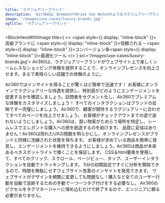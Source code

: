 ```yaml
---
title: 'ラグジュアリーブランド'
description: 'Air360は、BremontやDries Van Notenのようなラグジュアリーブランドが、訪問者のユニークな好みに合わせたパーソナライズされたシームレスなショッピング体験を提供することで、オンラインプレゼンスを向上させます。ユーザーがナビゲーションからチェックアウトまでのどこで困難を感じているかを特定することで、Air360は潜在的なボトルネックをすべて解消し、コンバージョン率と顧客ロイヤルティを向上させます。'
image: '/images/use-cases/luxury-brands.jpg'
ogTitle: 'ラグジュアリーブランド'
---
```


<BlockHeroWithImage title={
    <>
      <span style={{ display: "inline-block" }}>高級ブランドに</span> <span style={{ display: "inline-block" }}>信頼される –</span> <span style={{ display: "inline-block" }}>コンバージョン率</span><span style={{ display: "inline-block" }}>最適化ツール</span>
    </>
  } src='/images/use-cases/luxury-brands.jpg'>
  Air360は、ラグジュアリーブランドがウェブサイト上で楽しくシームレスなショッピング体験を提供することで、オンラインプレゼンスを向上させます。まるで素晴らしい店舗での体験のように。
</BlockHeroWithImage>

<ShowcaseLogos>
  <Puig />
  <DriesVanNoten />
  <Bremont />
</ShowcaseLogos>

<BlockTestimonial name='Aircaribes' src='/logo-brand/air-caraibes.svg'>
  Air360ではインサイトを得ることが驚くほど簡単で迅速です！
</BlockTestimonial>

<SlideFeature title='Air360で高級ブランドの成長を加速'>
  <Slide title='コンバージョンにつながる体験を' src='/images/use-cases/slides/slide1.svg' shadow={false}>
    お客様にオンラインでラグジュアリーな待遇を提供し、特別感がどのようにエンゲージメントを促進するかを確認しましょう。訪問者をセグメント化し、Air360でプレミアムな体験をカスタマイズしましょう！
  </Slide>
  <Slide title='各ページの最高のバージョンを' src='/images/use-cases/slides/slide2.svg' shadow={false}>
    すべてのインタラクションはブランドの反映です—完璧にしましょう。Air360で、顧客が期待するラグジュアリーに合わせてすべてのページを向上させましょう。
  </Slide>
  <Slide title='購入体験をシンプルに' src='/images/use-cases/slides/slide3.svg' shadow={false}>
    お客様がチェックアウトまでの道で迷わないようにしましょう。Air360は、買い物客がためらう場所を特定し、シームレスでエレガントな購入への旅を創造するのを助けます。
  </Slide>
  <Slide title='サイトをスムーズに運営' src='/images/use-cases/slides/slide4.svg' shadow={false}>
    品質に妥協はありません！Air360は隠れたUXの問題を明らかにし、オンラインプレゼンスがブランドと同様に洗練された状態を保ちます。
  </Slide>
  <Slide title='お客様の幸せを第一に' src='/images/use-cases/slides/slide5.svg' shadow={false}>
    お客様が求めている商品を簡単に発見し、エンゲージメントを維持できるようにしましょう。Air360は商品が本来あるべきスポットライトで輝くことを保証します。
  </Slide>
</SlideFeature>

<GalleryBlocks title='Air360の強み'>
  <Block title='自動トラッキング' icon='robot-astromech' color='orange'>
    CSS＆html要素を使用して、すべてのクリック、スクロール、ページビュー、タップ、ユーザーインタラクションを自動でトラッキングします。
  </Block>
  <Block title='すぐに分析を開始' icon='bolt' color='purple'>
    5分の初期設定ですぐに分析を開始できるので、時間を無駄にせずウェブサイト改善のインサイトを発見できます。
  </Block>
  <Block title='タグ不要' icon='tag' color='orange'>
    ウェブサイトがデザインを頻繁に変更しても問題なし！購入など全てのユーザー行動を自動で追跡するための手動で一つ一つタグ付けをする必要なし。
  </Block>
  <Block title='ノーコード' icon='code' color='purple'>
    Air360のピクセルをタグマネージャーに埋め込むだけで終了するので、エンジニアに頼る必要がありません。
  </Block>
</GalleryBlocks>

<BlockSection lp>
  <LaundryList lang="ja" items={['コンバージョンにつながる体験を', '各ページの最高のバージョンを', '購入体験をシンプルに', 'サイトをスムーズに運営', 'お客様の幸せを第一に']} />
</BlockSection>

<BlockFeature title='最高のユーザー体験を作成するために必要なすべて'>
  <Feature name='自動トラッキング' icon='robot-astromech' />
  <Feature name='カスタムデータ収集' icon='database' />
  <Feature name='コード不要のエラー検出' icon='message-exclamation' />
  <Feature name='高度なセグメント' icon='square-kanban' />
  <Feature name='ファネル分析' icon='filter-circle-dollar' />
  <Feature name='ユーザージャーニー' icon='cart-shopping' />
  <Feature name='オンページ分析' icon='user-magnifying-glass' />
  <Feature name='セッションリプレイ' icon='clapperboard-play' />
</BlockFeature>

<BlockSection className='mb-15'>
  <IncreaseConversionWrapper />
</BlockSection>
